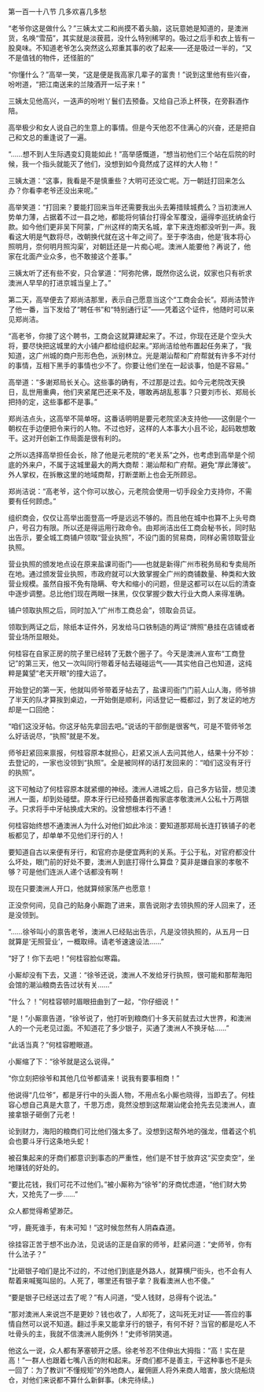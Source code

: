 

第一百一十八节 几多欢喜几多愁

“老爷你这是做什么？”三姨太丈二和尚摸不着头脑，这玩意她是知道的，是澳洲货，名唤“雪茄”，其实就是淡菝菰，没什么特别稀罕的。吸过之后手和衣上皆有一股臭味。不知道老爷怎么突然这么郑重其事的收了起来――还是吸过一半的，“又不是值钱的物件，还怪脏的”

“你懂什么？”高举一笑，“这是便是我高家几辈子的富贵！”说到这里他有些兴奋，吩咐道，“把江南送来的兰陵酒开一坛子来！”

三姨太见他高兴，一迭声的吩咐丫鬟们去预备。又给自己添上杯筷，在旁斟酒作陪。

高举极少和女人说自己的生意上的事情。但是今天他忍不住满心的兴奋，还是把自己和文总的重逢说了一遍。

“……想不到人生际遇变幻竟能如此！”高举感慨道，“想当初他们三个站在后院的时候，我一个指头就能灭了他们，没想到如今竟然成了这样的大人物！”

三姨太道：“这事，我看是不是慎重些？大明可还没亡呢。万一朝廷打回来怎么办？你看李老爷还没出来呢。”

高举笑道：“打回来？要能打回来当年还需要我出头去筹措赎城费么？当初澳洲人势单力薄，占据着不过一县之地，都能将何镇台打得全军覆没，逼得李巡抚纳金行款。如今他们更非吴下阿蒙，广州这样的南天名城，拿下来连炮都没听到一声。我看这大明是气数将尽，改朝换代就在这十年之间了。至于李洛由，他是‘我本将心照明月，奈何明月照沟渠’，对朝廷还是一片痴心呢。澳洲人能要他？再说了，他家在北面产业众多，也不敢接这个差事。”

三姨太听了还有些不安，只合掌道：“阿弥陀佛，既然你这么说，奴家也只有祈求澳洲人早早的打进京城当皇上了。”

第二天，高举便去了郑尚洁那里，表示自己愿意当这个“工商会会长”。郑尚洁赞许了他一番，当下发给了“聘任书”和“特别通行证”――凭着这个证件，他随时可以来见郑尚洁。

“高老爷，你接了这个聘书，工商会这就算建起来了。不过，你现在还是个空头大将，要尽快把这城里的大小铺户都给组织起来。”郑尚洁给他布置起任务来了，“我知道，这广州城的商户形形色色，派别林立。光是潮汕帮和广府帮就有许多不对付的事情，互相下黑手的事情也少不了。你要让他们坐在一起谈事，怕是不容易。”

高举道：“多谢郑局长关心。这些事的确有，不过那是过去。如今元老院改天换日，乱世用重典，他们夹紧尾巴还来不及，哪敢再胡乱惹事？只要刘市长、郑局长把持的定，这些事都不是事。”

郑尚洁点头，这高举不简单呀。这番话明明是要元老院坚决支持他――这倒是个一朝权在手边便把令来行的人物。不过也好，这样的人本事大小且不论，起码敢想敢干。这对开创新工作局面是很有利的。

之所以选择高举担任会长，除了他是元老院的“老关系”之外，也考虑到高举是个彻底的外来户，不属于这城里最大的两大商帮：潮汕帮和广府帮。避免“厚此薄彼”。外人掌权，在拆散这里的地域商帮，打断垄断上也会无所顾忌。

郑尚洁说：“高老爷，这个你可以放心，元老院会使用一切手段全力支持你，不需要有任何顾虑。”

组织商会，仅仅让高举出面登高一呼是远远不够的。而且他在城中也算不上头号商户，号召力有限。所以还是得运用行政命令。由郑尚洁出任工商会秘书长，同时贴出告示，要全城工商铺户领取“营业执照”，不设门面的贸易商，同样必需领取营业执照。

营业执照的颁发地点设在原来盐课司衙门――也就是新得广州市税务局和专卖局所在地。通过颁发营业执照，市政府就可以大致掌握全广州的商铺数量、种类和大致营业规模。虽然自报不免有隐瞒、夸大和缩小的问题，但是这都可以在以后的清查中逐步调整。总比他们现在两眼一抹黑，仅仅掌握少数大行业大商人来得准确。

铺户领取执照之后，同时加入“广州市工商总会”，领取会员证。

领取到两证之后，除纸本证件外，另发给马口铁制造的两证“牌照”悬挂在店铺或者营业场所显眼处。

何桂容在自家正房的院子里已经转了无数个圈子了。今天是澳洲人宣布“工商登记”的第三天，他又一次叫同行带着牙帖去碰碰运气――其实他自己也知道，这纯粹是冀望“老天开眼”的撞大运了。

开始登记的第一天，他就叫师爷带着牙帖去了，盐课司衙门门前人山人海，师爷排了半天的队才算挨到桌边，一开始倒是顺利，问话登记一概都过，到了发证的地方却是一口回绝：

“咱们这没牙帖。你这牙帖先拿回去吧。”说话的干部倒是很客气，可是不管师爷怎么好话说尽，“执照”就是不发。

师爷赶紧回来禀报，何桂容原本就担心，赶紧又派人去问其他人，结果十分不妙：去登记的，一家也没领到“执照”。全是被同样的话打发回来的：“咱们这没有牙行的执照”。

这下可触动了何桂容原本就紧绷的神经。澳洲人进城之后，自己多方钻营，想见澳洲人一面，却到处碰壁。原本牙行已经预备拼着掏家底孝敬澳洲人公私十万两银子。只求将手中牙帖换成大宋的。没曾想根本行不通！

何桂容始终想不通澳洲人为什么对他们如此冷淡：要知道那郑局长连打铁铺子的老板都见了，却单单不见他们牙行的人！

要知道自古以来便有牙行，和官府亦是便宜两利的关系。于公于私，对官府都没什么坏处，眼门前的好处不要，澳洲人到底打得什么算盘？莫非是嫌自家的孝敬不够？可是他们连派人递个话都没有啊！

现在只要澳洲人开口，他就算倾家荡产也愿意！

正没奈何间，见自己的贴身小厮跑了进来，禀告说刚才去领执照的牙人回来了，还是没领到。

“……徐爷叫小的禀告老爷，澳洲人已经贴出告示，凡是没领执照的，从五月一日就算是‘无照营业’，一概取缔。请老爷速速设法……”

“好了！你下去吧！”何桂容脸似寒霜。

小厮却没有下去，又道：“徐爷还说，澳洲人不发给牙行执照，很可能和那帮海阳会馆的潮汕粮商去告过状有关……”

“什么？！”何桂容顿时眉眼扭曲到了一起，“你仔细说！”

“是！”小厮禀告道，“徐爷说了，他打听到粮商们十多天前就去过大世界，和澳洲人的一个元老见过面。不知道花了多少银子，买通了澳洲人不换牙帖……”

“此话当真？”何桂容瞪眼道。

小厮缩了下：“徐爷就是这么说得。”

“你立刻把徐爷和其他几位爷都请来！说我有要事相商！”

他说得“几位爷”，都是牙行中的头面人物，不用点名小厮也晓得，当即去了。何桂容心想自己真是大意了，千思万虑，竟然没想到这帮潮汕佬会抢先去见澳洲人，直接拿银子砸倒了元老！

论到财力，海阳的粮商们可比他们强太多了。没想到这帮外地的强龙，借着这个机会也要斗牙行这条地头蛇！

被召集起来的牙商们都意识到事态的严重性，他们是不甘于放弃这“买空卖空”，坐地赚钱的好处的。

“要比花钱，我们可花不过他们。”被小厮称为“徐爷”的牙商忧虑道，“他们财大势大，又抢先了一步……”

众人都觉得希望渺茫。

“哼，鹿死谁手，有未可知！”这时候忽然有人阴森森道。

徐挂容正苦于想不出办法，见说话的正是自家的师爷，赶紧问道：“史师爷，你有什么法子？”

“比砸银子咱们是比不过的，不过他们到底是外路人，就算横尸街头，也不会有人帮着来喊冤叫屈的。人死了，哪里还有银子拿？我看澳洲人也不傻。”

“要是银子已经送过去了呢？”有人问道，“受人钱财，总得有个说法。”

“那对澳洲人来说岂不是更妙？钱也收了，人却死了，这叫死无对证――答应的事情自然可以说不知道。翻过手来又能拿牙行的银子，有何不好？当官的都是吃人不吐骨头的主，我就不信澳洲人能例外！”史师爷阴笑道。

他这么一说，众人都有茅塞顿开之感。徐老爷忍不住伸出大拇指：“高！实在是高！”一群人也跟着七嘴八舌的附和起来。牙商们都不是善主，干这种事也不是头一回了：为了教训“不懂规矩”的外地商人，雇佣匪人将外来商人暗害，放火烧船烧仓，对他们来说都不算什么新鲜事。(未完待续。)

